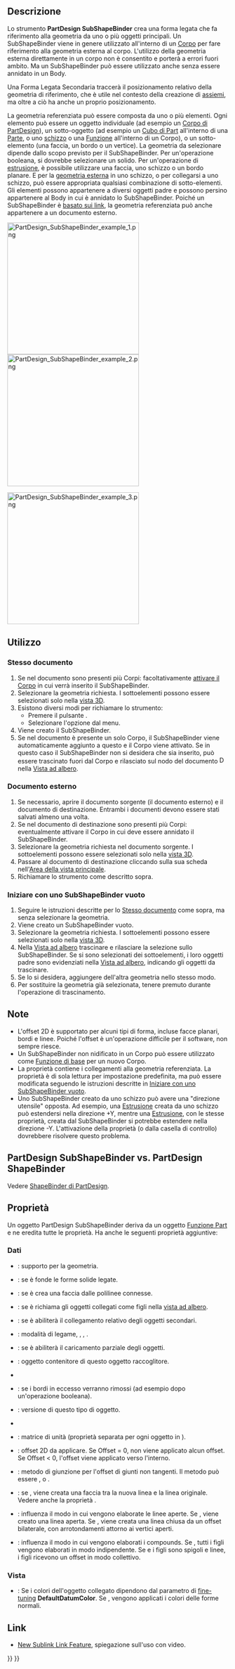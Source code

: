 <languages/>

{{Docnav/it
|[[PartDesign_ShapeBinder/it|Creare una forma legata]]
|[[PartDesign_Clone/it|Creare un clone]]
|[[PartDesign_Workbench/it|PartDesign]]
|IconL=PartDesign_ShapeBinder.svg
|IconR=PartDesign_Clone.svg
|IconC=Workbench_PartDesign.svg
}}

{{GuiCommand/it
|Name=PartDesign SubShapeBinder
|Name/it=Crea un riferimento di forma per i(l) sotto oggetti(o)
|Workbenches=[[PartDesign_Workbench/it|PartDesign]]
|MenuLocation=Part Design → Crea un riferimento di forma per i(l) sotto oggetti(o)
|Version=0.19
|SeeAlso=[[PartDesign_Clone/it|Creare un clone]]
}}

<span id="Description"></span>
==Descrizione==

Lo strumento '''PartDesign SubShapeBinder''' crea una forma legata che fa riferimento alla geometria da uno o più oggetti principali. Un SubShapeBinder viene in genere utilizzato all'interno di un [[PartDesign_Body/it|Corpo]] per fare riferimento alla geometria esterna al corpo. L'utilizzo della geometria esterna direttamente in un corpo non è consentito e porterà a errori fuori ambito. Ma un SubShapeBinder può essere utilizzato anche senza essere annidato in un Body.

Una Forma Legata Secondaria traccerà il posizionamento relativo della geometria di riferimento, che è utile nel contesto della creazione di [[Assembly/it|assiemi]], ma oltre a ciò ha anche un proprio posizionamento.

La geometria referenziata può essere composta da uno o più elementi. Ogni elemento può essere un oggetto individuale (ad esempio un [[PartDesign_Body/it|Corpo di PartDesign]]), un sotto-oggetto (ad esempio un [[Part_Box/it|Cubo di Part]] all'interno di una [[Std_Part/it|Parte]], o uno [[PartDesign_NewSketch/it|schizzo]] o una [[PartDesign_Feature/it|Funzione]] all'interno di un Corpo), o un sotto-elemento (una faccia, un bordo o un vertice). La geometria da selezionare dipende dallo scopo previsto per il SubShapeBinder. Per un'operazione booleana, si dovrebbe selezionare un solido. Per un'operazione di [[PartDesign_Pad/it|estrusione]], è possibile utilizzare una faccia, uno schizzo o un bordo planare. E per la [[Sketcher_External/it|geometria esterna]] in uno schizzo, o per collegarsi a uno schizzo, può essere appropriata qualsiasi combinazione di sotto-elementi. Gli elementi possono appartenere a diversi oggetti padre e possono persino appartenere al Body in cui è annidato lo SubShapeBinder. Poiché un SubShapeBinder è [[Std LinkMake/it|basato sui link]], la geometria referenziata può anche appartenere a un documento esterno.

[[File:PartDesign_SubShapeBinder_example_1.png|x300px]] [[File:PartDesign_SubShapeBinder_example_2.png|x300px]]
{{Caption|A sinistra: due solidi creati in due [[PartDesign_Body/it|Corpi]] separati.<br>
A destra: due SubShapeBinders estratti dal primo corpo, importati nel secondo corpo e spostati in una posizione diversa.}}

[[File:PartDesign_SubShapeBinder_example_3.png|x300px]]
{{Caption|I due SubShapeBinders vengono utilizzati per creare un [[PartDesign_Boolean/it|Taglio booleano]] e un [[PartDesign_Pad/it|Pad]], con il secondo Corpo.}}

<span id="Usage"></span>
==Utilizzo==

<span id="Same_document"></span>
=== Stesso documento ===

# Se nel documento sono presenti più Corpi: facoltativamente [[PartDesign_Body/it#Stato_attivo|attivare il Corpo]] in cui verrà inserito il SubShapeBinder.
# Selezionare la geometria richiesta. I sottoelementi possono essere selezionati solo nella [[3D_view/it|vista 3D]].
# Esistono diversi modi per richiamare lo strumento:
#* Premere il pulsante {{Button|[[Image:PartDesign_SubShapeBinder.svg|16px]] [[PartDesign_SubShapeBinder/it|Crea un riferimento di forma per i(l) sotto oggetti(o) di PartDesign]]}}.
#* Selezionare l'opzione {{MenuCommand|Part Design → [[Image:PartDesign_SubShapeBinder.svg|16px]] Crea un riferimento di forma per i(l) sotto oggetti(o)}} dal menu.
# Viene creato il SubShapeBinder.
# Se nel documento è presente un solo Corpo, il SubShapeBinder viene automaticamente aggiunto a questo e il Corpo viene attivato. Se in questo caso il SubShapeBinder non si desidera che sia inserito, può essere trascinato fuori dal Corpo e rilasciato sul nodo del documento [[Image:Document.svg|16px]] nella [[Tree_view/it|Vista ad albero]].

<span id="External_document"></span>
=== Documento esterno ===

# Se necessario, aprire il documento sorgente (il documento esterno) e il documento di destinazione. Entrambi i documenti devono essere stati salvati almeno una volta.
# Se nel documento di destinazione sono presenti più Corpi: eventualmente attivare il Corpo in cui deve essere annidato il SubShapeBinder.
# Selezionare la geometria richiesta nel documento sorgente. I sottoelementi possono essere selezionati solo nella [[3D_view/it|vista 3D]].
# Passare al documento di destinazione cliccando sulla sua scheda nell'[[Main_view_area/it|Area della vista principale]].
# Richiamare lo strumento come descritto sopra.

<span id="Start_with_empty_SubShapeBinder"></span>
=== Iniziare con uno SubShapeBinder vuoto ===

# Seguire le istruzioni descritte per lo [[#Stesso_documento|Stesso documento]] come sopra, ma senza selezionare la geometria.
# Viene creato un SubShapeBinder vuoto.
# Selezionare la geometria richiesta. I sottoelementi possono essere selezionati solo nella [[3D_view/it|vista 3D]].
# Nella [[Tree_view/it|Vista ad albero]] trascinare e rilasciare la selezione sullo SubShapeBinder. Se si sono selezionati dei sottoelementi, i loro oggetti padre sono evidenziati nella [[Tree_view/it|Vista ad albero]], indicando gli oggetti da trascinare.
# Se lo si desidera, aggiungere dell'altra geometria nello stesso modo.
# Per sostituire la geometria già selezionata, tenere premuto {{KEY|Ctrl}} durante l'operazione di trascinamento.

<span id="Notes"></span>
== Note ==

* L'offset 2D è supportato per alcuni tipi di forma, incluse facce planari, bordi e linee. Poiché l'offset è un'operazione difficile per il software, non sempre riesce.
* Un SubShapeBinder non nidificato in un Corpo può essere utilizzato come [[PartDesign_Body/it#Funzione_di_base|Funzione di base]] per un nuovo Corpo.
* La proprietà {{PropertyData|Support}} contiene i collegamenti alla geometria referenziata. La proprietà è di sola lettura per impostazione predefinita, ma può essere modificata seguendo le istruzioni descritte in [[#Iniziare_con_uno_SubShapeBinder_vuoto|Iniziare con uno SubShapeBinder vuoto]].
* Uno SubShapeBinder creato da uno schizzo può avere una "direzione utensile" opposta. Ad esempio, una [[PartDesign_Pad/it|Estrusione]] creata da uno schizzo può estendersi nella direzione +Y, mentre una [[PartDesign_Pad/it|Estrusione]], con le stesse proprietà, creata dal SubShapeBinder si potrebbe estendere nella direzione -Y. L'attivazione della proprietà (o dalla casella di controllo) {{PropertyData|Reversed}} dovrebbere risolvere questo problema.

== PartDesign SubShapeBinder vs. PartDesign ShapeBinder ==

Vedere [[PartDesign_ShapeBinder/it#PartDesign_SubShapeBinder_vs._PartDesign_ShapeBinder|ShapeBinder di PartDesign]].

<span id="Properties"></span>
==Proprietà==

Un oggetto PartDesign SubShapeBinder deriva da un oggetto [[Part_Feature/it|Funzione Part]] e ne eredita tutte le proprietà. Ha anche le seguenti proprietà aggiuntive:

<span id="Data"></span>
===Dati===

{{TitleProperty|Base}}

* {{PropertyData|Support|XLinkSubList}}: supporto per la geometria.
* {{PropertyData|Fuse|Bool}}: se è {{TRUE}} fonde le forme solide legate.
* {{PropertyData|Make Face|Bool}}: se è {{TRUE}} crea una faccia dalle polilinee connesse.
* {{PropertyData|Claim Children|PropertyBool}}: se è {{TRUE}} richiama gli oggetti collegati come figli nella [[Tree_view/it|vista ad albero]].
* {{PropertyData|Relative|Bool}}: se è {{TRUE}} abiliterà il collegamento relativo degli oggetti secondari.
* {{PropertyData|Bind Mode|Enumeration}}: modalità di legame, {{value|Synchronized}}, {{Value|Frozen}}, {{Value|Detached}}.
* {{PropertyData|Partial Load|Bool}}: se è {{TRUE}} abiliterà il caricamento parziale degli oggetti.
* {{PropertyData|Context|XLink|hidden}}: oggetto contenitore di questo oggetto raccoglitore.
* {{PropertyData|Bind Copy On Change|Enumeration}}
* {{PropertyData|Refine|Bool}}: se {{TRUE}} i bordi in eccesso verranno rimossi (ad esempio dopo un'operazione booleana).
* {{PropertyData|_ Version|Integer|hidden}}: versione di questo tipo di oggetto.
* {{PropertyData|_ Copied Link|XLinkSub|hidden}}

{{TitleProperty|Cache}}

* {{PropertyData|Cache_*|Matrix|hidden}}: matrice di unità (proprietà separata per ogni oggetto in {{PropertyData|Support}}).

{{TitleProperty|Offsetting}}

* {{PropertyData|Offset}}: offset 2D da applicare. Se Offset = 0, non viene applicato alcun offset. Se Offset < 0, l'offset viene applicato verso l'interno.
* {{PropertyData|Offset Join Type}}: metodo di giunzione per l'offset di giunti non tangenti. Il metodo può essere {{Value|Arcs}}, {{Value|Tangent}} o {{Value|Intersection}}.
* {{PropertyData|Offset Fill|Bool}}: se {{TRUE}}, viene creata una faccia tra la nuova linea e la linea originale. Vedere anche la proprietà {{PropertyData|Make Face}}.
* {{PropertyData|Offset Open Result|Bool}}: influenza il modo in cui vengono elaborate le linee aperte. Se {{FALSE}}, viene creato una linea aperta. Se {{TRUE}}, viene creata una linea chiusa da un offset bilaterale, con arrotondamenti attorno ai vertici aperti.
* {{PropertyData|Offset Intersection|Bool}}: influenza il modo in cui vengono elaborati i compounds. Se {{FALSE}}, tutti i figli vengono elaborati in modo indipendente. Se {{TRUE}} e i figli sono spigoli e linee, i figli ricevono un offset in modo collettivo.

<span id="View"></span>
=== Vista ===

{{TitleProperty|Base}}

* {{PropertyView|Use Binder Style|Bool}}: Se {{TRUE}} i colori dell'oggetto collegato dipendono dal parametro di [[Fine-tuning/it#PartDesign_Workbench|fine-tuning]] '''DefaultDatumColor'''. Se {{FALSE}}, vengono applicati i colori delle forme normali.

<span id="Links"></span>
==Link==

* [https://forum.freecad.org/viewtopic.php?t=41450 New Sublink Link Feature], spiegazione sull'uso con video.


{{Docnav/it
|[[PartDesign_ShapeBinder/it|Creare una forma legata]]
|[[PartDesign_Clone/it|Creare un clone]]
|[[PartDesign_Workbench/it|PartDesign]]
|IconL=PartDesign_ShapeBinder.svg
|IconR=PartDesign_Clone.svg
|IconC=Workbench_PartDesign.svg
}}

{{PartDesign_Tools_navi{{#translation:}}}}
{{Userdocnavi{{#translation:}}}}